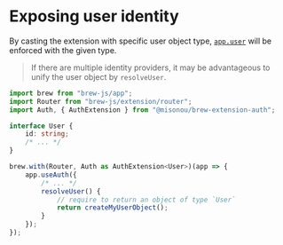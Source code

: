 <Module name="@misonou/brew-extension-auth" />

# Exposing user identity

By casting the extension with specific user object type, [`app.user`](:) will be enforced with the given type.

> If there are multiple identity providers, it may be advantageous to unify the user object by `resolveUser`.

```typescript
import brew from "brew-js/app";
import Router from "brew-js/extension/router";
import Auth, { AuthExtension } from "@misonou/brew-extension-auth";

interface User {
    id: string;
    /* ... */
}

brew.with(Router, Auth as AuthExtension<User>)(app => {
    app.useAuth({
        /* ... */
        resolveUser() {
            // require to return an object of type `User`
            return createMyUserObject();
        }
    });
});
```
